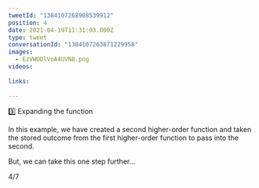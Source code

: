 ```yaml
---
tweetId: "1384107268908539912"
position: 4
date: 2021-04-19T11:31:03.000Z
type: tweet
conversationId: "1384107263871229958"
images:
  - EzVWODlVoA4UVN8.png
videos:
  
links:
  
---
```

3️⃣ Expanding the function

In this example, we have created a second higher-order function and taken the stored outcome from the first higher-order function to pass into the second.

But, we can take this one step further...

4/7 
